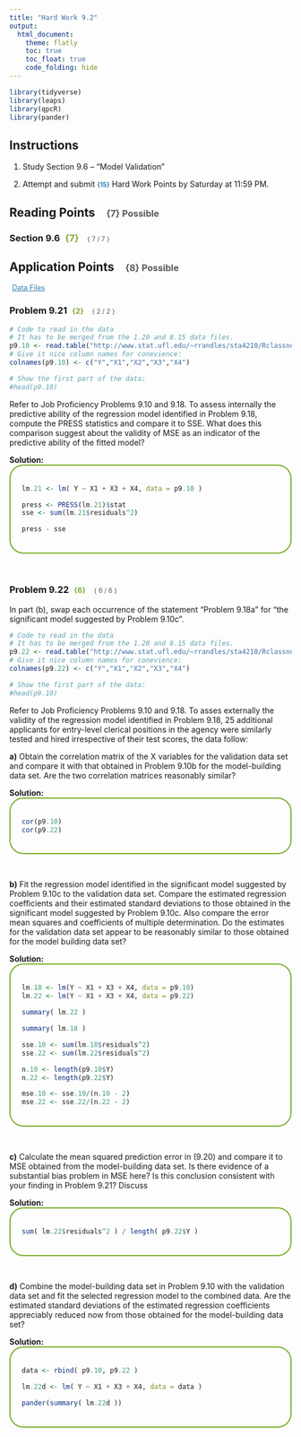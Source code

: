 ```yaml
---
title: "Hard Work 9.2"
output: 
  html_document:
    theme: flatly
    toc: true
    toc_float: true
    code_folding: hide
---
```

```r
library(tidyverse)
library(leaps)
library(qpcR)
library(pander)
```

## Instructions

1. Study Section 9.6 -- "Model Validation"

2. Attempt and submit <span id=points style="padding-left:0px;">{15}</span> Hard Work Points by Saturday at 11:59 PM.    


## Reading Points <span id=headpoints>{7} Possible</span>

### Section 9.6 <span id=rrecpoints>{7}</span><span id=report>{ 7 / 7 }</span>


## Application Points <span id=headpoints>{8} Possible</span>


<a id=datalink style="font-size:.9em;" target="_blank" href=http://www.stat.ufl.edu/~rrandles/sta4210/Rclassnotes/data/textdatasets/index.html>Data Files</a>

### Problem 9.21 <span id=recpoints>{2}</span><span id=report>{ 2 / 2 }</span> 

```r
# Code to read in the data
# It has to be merged from the 1.20 and 8.15 data files.
p9.10 <- read.table("http://www.stat.ufl.edu/~rrandles/sta4210/Rclassnotes/data/textdatasets/KutnerData/Chapter%20%209%20Data%20Sets/CH09PR10.txt", header=FALSE)
# Give it nice column names for conevience:
colnames(p9.10) <- c("Y","X1","X2","X3","X4")

# Show the first part of the data:
#head(p9.10)
```

Refer to Job Proficiency Problems 9.10 and 9.18. To assess internally the predictive ability of the regression model identified in Problem 9.18, compute the PRESS statistics and compare it to SSE. What does this comparison suggest about the validity of MSE as an indicator of the predictive ability of the fitted model?

__Solution:__
<div id="rcorners2">
```r
lm.21 <- lm( Y ~ X1 + X3 + X4, data = p9.10 )

press <- PRESS(lm.21)$stat
sse <- sum(lm.21$residuals^2)

press - sse
```
</div></br>

### Problem 9.22 <span id=recpoints>{6}</span><span id=report>{ 6 / 6 }</span> 

In part (b), swap each occurrence of the statement "Problem 9.18a" for "the significant model suggested by Problem 9.10c".

```r
# Code to read in the data
# It has to be merged from the 1.20 and 8.15 data files.
p9.22 <- read.table("http://www.stat.ufl.edu/~rrandles/sta4210/Rclassnotes/data/textdatasets/KutnerData/Chapter%20%209%20Data%20Sets/CH09PR22.txt", header=FALSE)
# Give it nice column names for conevience:
colnames(p9.22) <- c("Y","X1","X2","X3","X4")

# Show the first part of the data:
#head(p9.10)
```

Refer to Job Proficiency Problems 9.10 and 9.18. To asses externally the validity of the regression model identified in Problem 9.18, 25 additional applicants for entry-level clerical positions in the agency were similarly tested and hired irrespective of their test scores, the data follow:


  __a)__ Obtain the correlation matrix of the X variables for the validation data set and compare it with that obtained in Problem 9.10b for the model-building data set. Are the two correlation matrices reasonably similar?
  
  __Solution:__
  <div id="rcorners2">
```r
cor(p9.10)
cor(p9.22)
```
  
  </div></br>
  
  __b)__ Fit the regression model identified in the significant model suggested by Problem 9.10c to the validation data set. Compare the estimated regression coefficients and their estimated standard deviations to those obtained in the significant model suggested by Problem 9.10c. Also compare the error mean squares and coefficients of multiple determination. Do the estimates for the validation data set appear to be reasonably similar to those obtained for the model building data set?
  
  __Solution:__
  <div id="rcorners2">
```r
lm.18 <- lm(Y ~ X1 + X3 + X4, data = p9.10)
lm.22 <- lm(Y ~ X1 + X3 + X4, data = p9.22)

summary( lm.22 )

summary( lm.18 )

sse.10 <- sum(lm.18$residuals^2)
sse.22 <- sum(lm.22$residuals^2)

n.10 <- length(p9.10$Y)
n.22 <- length(p9.22$Y)

mse.10 <- sse.10/(n.10 - 2)
mse.22 <- sse.22/(n.22 - 2)
```
  
  </div></br>
  
  __c)__ Calculate the mean squared prediction error in (9.20) and compare it to MSE obtained from the model-building data set. Is there evidence of a substantial bias problem in MSE here? Is this conclusion consistent with your finding in Problem 9.21? Discuss
  
  __Solution:__
  <div id="rcorners2">
```r
sum( lm.22$residuals^2 ) / length( p9.22$Y )
```
  
  </div></br>
  
  __d)__ Combine the model-building data set in Problem 9.10 with the validation data set and fit the selected regression model to the combined data. Are the estimated standard deviations of the estimated regression coefficients appreciably reduced now from those obtained for the model-building data set?
  
  __Solution:__
  <div id="rcorners2">
```r
data <- rbind( p9.10, p9.22 )

lm.22d <- lm( Y ~ X1 + X3 + X4, data = data )

pander(summary( lm.22d ))
```

  </div></br>
  
<style>
#points {
  font-size:.8em;
  padding-left:5px;
  font-weight:bold; 
  color:#317eac;
}

#recpoints {
  font-size:.8em;
  padding-left:5px;
  font-weight:bold; 
  color:#7eac31;
}

#rrecpoints {
  font-size:1em;
  padding-left:5px;
  font-weight:bold; 
  color:#7eac31;
}

#report {
  font-size:.7em;
  padding-left:15px;
  font-weight:normal; 
  color:#5a5a5a;
}

#datalink {
  font-size:.5em;
  color:#317eac;
  padding-left:5px;
}

#headnote {
  font-size:.6em;
  color:#787878;
}

#note {
  font-size:.8em;
  color:#787878;
}

#headpoints {
 font-size:12pt;
 color: #585858; 
 padding-left: 15px;
}
#rcorners2 {
    border-radius: 25px;
    border: 2px solid #73AD21;
    padding: 20px; 
    width: auto;
    height: auto;    
}

#rcorners3 {
    border-radius: 25px;
    border: 2px solid #317eac;
    padding: 20px; 
    width: auto;
    height: auto;    
}
</style>



<footer>
</footer>



 

 

 

 